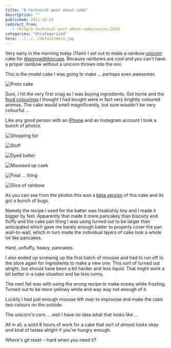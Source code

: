 ```yaml
---
title: "A technical post about cake"
description: ""
published: 2011-10-14
redirect_from:
   - /blog/a-technical-post-about-cake/swizec/2626
categories: "Uncategorized"
hero: ../../../defaultHero.jpg
---
```


Very early in the morning today (11am) I set out to make a rainbow [unicorn](http://en.wikipedia.org/wiki/Unicorn "Unicorn") cake for [@ponywithhiccups](http://twitter.com/ponywithhiccups). Because rainbows are cool and you can't have a proper rainbow without a unicorn thrown into the mix.

This is the model cake I was going to make ... perhaps even awesomer.

![](https://swizec.com/wp-content/uploads/2011/10/Rainbow_2_by_bittykate15.jpg "Proto cake")

Sure, I hit the very first snag as I was buying ingredients. Got home and the [food colourings](http://en.wikipedia.org/wiki/Food_coloring "Food coloring") I thought I had bought were in fact very brightly coloured aromas. The cake would smell magnificently, but sure wouldn't be very colourful ...

Like any good person with an [iPhone](http://www.apple.com/iphone "iPhone") and an Instagram account I took a bunch of photos.

![](https://swizec.com/wp-content/uploads/2011/10/tumblr_lt1vmgp30U1qekjngo1_50010.jpg "Shopping list")

![](https://swizec.com/wp-content/uploads/2011/10/tumblr_lt24i0Xa601qekjngo1_50010.jpg "Stuff")

![](https://swizec.com/wp-content/uploads/2011/10/tumblr_lt28wyJXyg1qekjngo1_5009.jpg "Dyed batter")

![](https://swizec.com/wp-content/uploads/2011/10/tumblr_lt2h1exdVZ1qekjngo1_5009.jpg "Moussed up caek")

![](https://swizec.com/wp-content/uploads/2011/10/tumblr_lt2j9ptowg1qekjngo1_5009.jpg "Final ... thing")

![](https://swizec.com/wp-content/uploads/2011/10/3qqjy-1-768x1024.jpg "Slice of rainbow")

As you can see from the photos this was a [beta version](http://en.wikipedia.org/wiki/Software_release_life_cycle "Software release life cycle") of this cake and its got a bunch of bugs.

Namely the recipe I used for the batter was freakishly tiny and I made it bigger by feel. Apparently that made it more pancakey than biscuity and fluffy and the cake pan thing I was using turned out to be larger than anticipated which gave me barely enough batter to properly cover the pan wall-to-wall, which in turn made the individual layers of cake look a whole lot like pancakes.

Hard, unfluffy, heavy, pancakes.

I also ended up screwing up the first batch of mousse and had to run off to the store again for ingredients to make a new one. This sort of turned out alright, but should have been a bit harder and less liquid. That might work a bit better in a cake situation and be less runny.

The next fail was with using the wrong recipe to make snowy white frosting. Turned out to be more yellowy white and way way not enough of it.

Luckily I had just enough mousse left over to improvise and make the cake two colours on the outside.

The unicorn's corn ... well I have _no_ idea what that looks like ...

All in all, a solid 8 hours of work for a cake that sort of almost looks okay and kind of tastes alright if you're hungry enough.

Where's git reset --hard when you need it?

